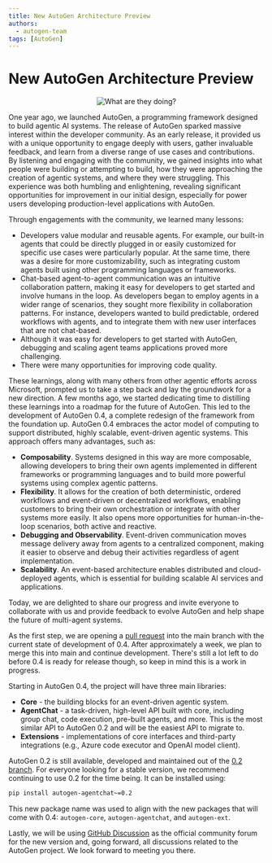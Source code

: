 ```yaml
---
title: New AutoGen Architecture Preview
authors:
  - autogen-team
tags: [AutoGen]
---
```


# New AutoGen Architecture Preview

<center>

![What are they doing?](img/robots.jpeg)

</center>

One year ago, we launched AutoGen, a programming framework designed to build
agentic AI systems. The release of AutoGen sparked massive interest within the
developer community. As an early release, it provided us with a unique
opportunity to engage deeply with users, gather invaluable feedback, and learn
from a diverse range of use cases and contributions. By listening and engaging
with the community, we gained insights into what people were building or
attempting to build, how they were approaching the creation of agentic systems,
and where they were struggling. This experience was both humbling and
enlightening, revealing significant opportunities for improvement in our initial
design, especially for power users developing production-level applications with
AutoGen.

Through engagements with the community, we learned many lessons:

- Developers value modular and reusable agents. For example, our built-in agents
  that could be directly plugged in or easily customized for specific use cases
  were particularly popular. At the same time, there was a desire for more
  customizability, such as integrating custom agents built using other
  programming languages or frameworks.
- Chat-based agent-to-agent communication was an intuitive collaboration
  pattern, making it easy for developers to get started and involve humans in
  the loop. As developers began to employ agents in a wider range of scenarios,
  they sought more flexibility in collaboration patterns. For instance,
  developers wanted to build predictable, ordered workflows with agents, and to
  integrate them with new user interfaces that are not chat-based.
- Although it was easy for developers to get started with AutoGen, debugging and
  scaling agent teams applications proved more challenging.
- There were many opportunities for improving code quality.

These learnings, along with many others from other agentic efforts across
Microsoft, prompted us to take a step back and lay the groundwork for a new
direction. A few months ago, we started dedicating time to distilling these
learnings into a roadmap for the future of AutoGen. This led to the development
of AutoGen 0.4, a complete redesign of the framework from the foundation up.
AutoGen 0.4 embraces the actor model of computing to support distributed, highly
scalable, event-driven agentic systems. This approach offers many advantages,
such as:

- **Composability**. Systems designed in this way are more composable, allowing
  developers to bring their own agents implemented in different frameworks or
  programming languages and to build more powerful systems using complex agentic
  patterns.
- **Flexibility**. It allows for the creation of both deterministic, ordered
  workflows and event-driven or decentralized workflows, enabling customers to
  bring their own orchestration or integrate with other systems more easily. It
  also opens more opportunities for human-in-the-loop scenarios, both active and
  reactive.
- **Debugging and Observability**. Event-driven communication moves message delivery
  away from agents to a centralized component, making it easier to observe and
  debug their activities regardless of agent implementation.
- **Scalability**. An event-based architecture enables distributed and
  cloud-deployed agents, which is essential for building scalable AI services
  and applications.

Today, we are delighted to share our progress and invite everyone to collaborate
with us and provide feedback to evolve AutoGen and help shape the future of
multi-agent systems.

As the first step, we are opening a [pull request](#) into the main branch with the
current state of development of 0.4. After approximately a week, we plan to
merge this into main and continue development. There's still a lot left to do
before 0.4 is ready for release though, so keep in mind this is a work in
progress.

Starting in AutoGen 0.4, the project will have three main libraries:

- **Core** - the building blocks for an event-driven agentic system.
- **AgentChat** - a task-driven, high-level API built with core, including group
  chat, code execution, pre-built agents, and more. This is the most similar API
  to AutoGen 0.2 and will be the easiest API to migrate to.
- **Extensions** - implementations of core interfaces and third-party integrations
  (e.g., Azure code executor and OpenAI model client).

AutoGen 0.2 is still available, developed and maintained out of the [0.2 branch](https://github.com/microsoft/autogen/tree/0.2).
For everyone looking for a stable version, we recommend continuing to use 0.2
for the time being. It can be installed using:

```sh
pip install autogen-agentchat~=0.2
```

This new package name was used to align with the new packages that will come with 0.4:
`autogen-core`, `autogen-agentchat`, and `autogen-ext`.

Lastly, we will be using [GitHub
Discussion](https://github.com/microsoft/autogen/discussions) as the official
community forum for the new version and, going forward, all discussions related
to the AutoGen project. We look forward to meeting you there.
